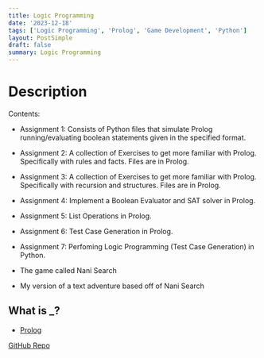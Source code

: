 ```yaml
---
title: Logic Programming
date: '2023-12-18'
tags: ['Logic Programming', 'Prolog', 'Game Development', 'Python']
layout: PostSimple
draft: false
summary: Logic Programming
---
```


# Description

Contents:

- Assignment 1: Consists of Python files that simulate Prolog running/evaluating boolean statements given in the specified format.

- Assignment 2: A collection of Exercises to get more familiar with Prolog. Specifically with rules and facts. Files are in Prolog.

- Assignment 3: A collection of Exercises to get more familiar with Prolog. Specifically with recursion and structures. Files are in Prolog.

- Assignment 4: Implement a Boolean Evaluator and SAT solver in Prolog.

- Assignment 5: List Operations in Prolog.

- Assignment 6: Test Case Generation in Prolog.

- Assignment 7: Perfoming Logic Programming (Test Case Generation) in Python.

- The game called Nani Search

- My version of a text adventure based off of Nani Search

## What is \_?

- [Prolog](https://en.wikipedia.org/wiki/Prolog)

[GitHub Repo](https://github.com/EZRA-DVLPR/comp_410_proj)
